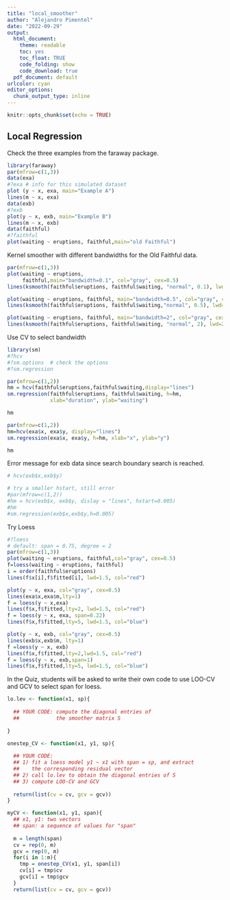 ```yaml
---
title: "local_smoother"
author: "Alejandro Pimentel"
date: "2022-09-29"
output:
  html_document: 
    theme: readable
    toc: yes
    toc_float: TRUE
    code_folding: show
    code_download: true
  pdf_document: default
urlcolor: cyan
editor_options: 
  chunk_output_type: inline
---
```


```r
knitr::opts_chunk$set(echo = TRUE)
```

## Local Regression

Check the three examples from the faraway package.

```r
library(faraway)
par(mfrow=c(1,3))
data(exa)
#?exa # info for this simulated dataset
plot (y ~ x, exa, main="Example A")
lines(m ~ x, exa)
data(exb)
#?exb
plot(y ~ x, exb, main="Example B")
lines(m ~ x, exb)
data(faithful)
#?faithful
plot(waiting ~ eruptions, faithful,main="old Faithful")
```

Kernel smoother with different bandwidths for the Old Faithful data.

```r
par(mfrow=c(1,3))
plot(waiting ~ eruptions,
     faithful,main="bandwidth=0.1", col="gray", cex=0.5)
lines(ksmooth(faithful$eruptions, faithful$waiting, "normal", 0.1), lwd=2)

plot(waiting ~ eruptions, faithful, main="bandwidth=0.5", col="gray", cex=0.5)
lines(ksmooth(faithful$eruptions, faithful$waiting,"normal", 0.5), lwd=2)

plot(waiting ~ eruptions, faithful, main="bandwidth=2", col="gray", cex=0.5)
lines(ksmooth(faithful$eruptions, faithful$waiting, "normal", 2), lwd=2)
```

Use CV to select bandwidth

```r
library(sm)
#?hcv
#?sm.options  # check the options
#?sm.regression

par(mfrow=c(1,2))
hm = hcv(faithful$eruptions,faithful$waiting,display="lines")
sm.regression(faithful$eruptions, faithful$waiting, h=hm,
              xlab="duration", ylab="waiting")
```

```r
hm
```

```r
par(mfrow=c(1,2))
hm=hcv(exa$x, exa$y, display="lines")
sm.regression(exa$x, exa$y, h=hm, xlab="x", ylab="y")
```

```r
hm
```

Error message for exb data since search boundary search is reached.

```r
# hcv(exb$x,exb$y)

# try a smaller hstart, still error
#par(mfrow=c(1,2))
#hm = hcv(exb$x, exb$y, dislay = "lines", hstart=0.005)
#hm
#sm.regression(exb$x,exb$y,h=0.005)
```

Try Loess

```r
#?loess
# default: span = 0.75, degree = 2
par(mfrow=c(1,3))
plot(waiting ~ eruptions, faithful,col="gray", cex=0.5)
f=loess(waiting ~ eruptions, faithful)
i = order(faithful$eruptions)
lines(f$x[i],f$fitted[i], lwd=1.5, col="red")

plot(y ~ x, exa, col="gray", cex=0.5)
lines(exa$x,exa$m,lty=1)
f = loess(y ~ x,exa)
lines(f$x,f$fitted,lty=2, lwd=1.5, col="red")
f = loess(y ~ x, exa, span=0.22)
lines(f$x,f$fitted,lty=5, lwd=1.5, col="blue")

plot(y ~ x, exb, col="gray", cex=0.5)
lines(exb$x,exb$m, lty=1)
f =loess(y ~ x, exb)
lines(f$x,f$fitted,lty=2,lwd=1.5, col="red")
f = loess(y ~ x, exb,span=1)
lines(f$x,f$fitted,lty=5, lwd=1.5, col="blue")
```

In the Quiz, students will be asked to write their own code to use LOO-CV and GCV to select span for loess.

```r
lo.lev <- function(x1, sp){
  
  ## YOUR CODE: compute the diagonal entries of 
  ##            the smoother matrix S
  
}

onestep_CV <- function(x1, y1, sp){
  
  ## YOUR CODE: 
  ## 1) fit a loess model y1 ~ x1 with span = sp, and extract 
  ##    the corresponding residual vector
  ## 2) call lo.lev to obtain the diagonal entries of S
  ## 3) compute LOO-CV and GCV
  
  return(list(cv = cv, gcv = gcv))
}

myCV <- function(x1, y1, span){
  ## x1, y1: two vectors
  ## span: a sequence of values for "span"
  
  m = length(span)
  cv = rep(0, m)
  gcv = rep(0, m)
  for(i in 1:m){
    tmp = onestep_CV(x1, y1, span[i])
    cv[i] = tmp$cv
    gcv[i] = tmp$gcv
  }
  return(list(cv = cv, gcv = gcv))
```









